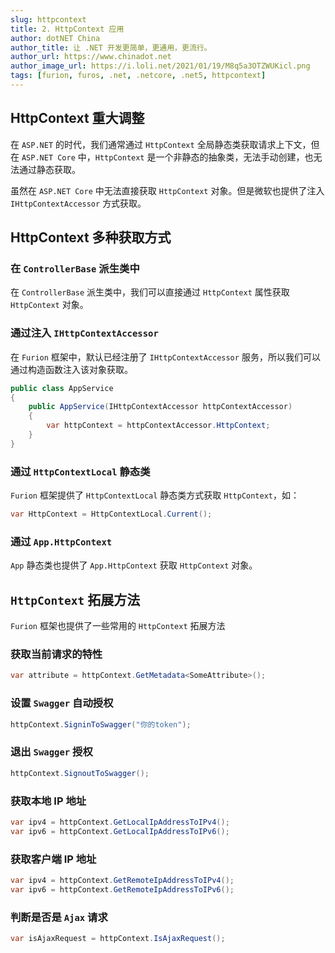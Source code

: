 ```yaml
---
slug: httpcontext
title: 2. HttpContext 应用
author: dotNET China
author_title: 让 .NET 开发更简单，更通用，更流行。
author_url: https://www.chinadot.net
author_image_url: https://i.loli.net/2021/01/19/M8q5a3OTZWUKicl.png
tags: [furion, furos, .net, .netcore, .net5, httpcontext]
---
```



## HttpContext 重大调整

在 `ASP.NET` 的时代，我们通常通过 `HttpContext` 全局静态类获取请求上下文，但在 `ASP.NET Core` 中，`HttpContext` 是一个非静态的抽象类，无法手动创建，也无法通过静态获取。

虽然在 `ASP.NET Core` 中无法直接获取 `HttpContext` 对象。但是微软也提供了注入 `IHttpContextAccessor` 方式获取。

## HttpContext 多种获取方式

<!--truncate-->

### 在 `ControllerBase` 派生类中

在 `ControllerBase` 派生类中，我们可以直接通过 `HttpContext` 属性获取 `HttpContext` 对象。

### 通过注入 `IHttpContextAccessor`

在 `Furion` 框架中，默认已经注册了 `IHttpContextAccessor` 服务，所以我们可以通过构造函数注入该对象获取。

```cs {3,5}
public class AppService
{
    public AppService(IHttpContextAccessor httpContextAccessor)
    {
        var httpContext = httpContextAccessor.HttpContext;
    }
}
```

### 通过 `HttpContextLocal` 静态类

`Furion` 框架提供了 `HttpContextLocal` 静态类方式获取 `HttpContext`，如：

```cs
var HttpContext = HttpContextLocal.Current();
```

### 通过 `App.HttpContext`

`App` 静态类也提供了 `App.HttpContext` 获取 `HttpContext` 对象。

## `HttpContext` 拓展方法

`Furion` 框架也提供了一些常用的 `HttpContext` 拓展方法

### 获取当前请求的特性

```cs
var attribute = httpContext.GetMetadata<SomeAttribute>();
```

### 设置 `Swagger` 自动授权

```cs
httpContext.SigninToSwagger("你的token");
```

### 退出 `Swagger` 授权

```cs
httpContext.SignoutToSwagger();
```

### 获取本地 IP 地址

```cs
var ipv4 = httpContext.GetLocalIpAddressToIPv4();
var ipv6 = httpContext.GetLocalIpAddressToIPv6();
```

### 获取客户端 IP 地址

```cs
var ipv4 = httpContext.GetRemoteIpAddressToIPv4();
var ipv6 = httpContext.GetRemoteIpAddressToIPv6();
```

### 判断是否是 `Ajax` 请求

```cs
var isAjaxRequest = httpContext.IsAjaxRequest();
```
